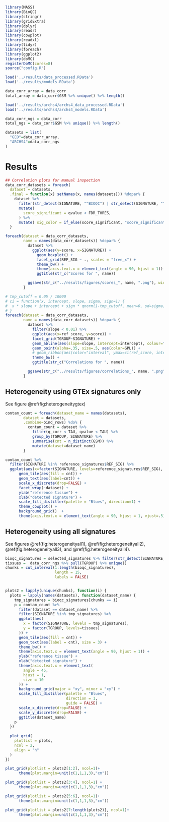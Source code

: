 ```r
library(MASS)
library(BioQC)
library(stringr)
library(gridExtra)
library(dplyr)
library(readr)
library(cowplot)
library(readxl)
library(tidyr)
library(foreach)
library(ggplot2)
library(doMC)
registerDoMC(cores=8)
source("config.R")
```

```r
load('../results/data_processed.RData')
load('../results/models.RData')

data_corr_array = data_corr
total_array = data_corr$GSM %>% unique() %>% length()

load('../results/archs4/archs4_data_processed.RData')
load('../results/archs4/archs4_models.RData')

data_corr_ngs = data_corr
total_ngs = data_corr$GSM %>% unique() %>% length()

datasets = list(
  "GEO"=data_corr_array,
  "ARCHS4"=data_corr_ngs
)
```

# Results
```r
## Correlation plots for manual inspection
data_corr_datasets = foreach(
  dataset = datasets,
  .final = function(x) setNames(x, names(datasets))) %dopar% {
    dataset %>%
      filter(str_detect(SIGNATURE, "^BIOQC") | str_detect(SIGNATURE, "^GTEX")) %>%
      mutate(
        score_significant = qvalue < FDR_THRES,
      ) %>%
      mutate( sig_color = if_else(score_significant, "score_significant", "none"))
  }


```

```r
foreach(dataset = data_corr_datasets,
        name = names(data_corr_datasets)) %dopar% {
          dataset %>%
            ggplot(aes(y=score, x=SIGNATURE)) +
              geom_boxplot() +
              facet_grid(REF_SIG ~ ., scales = "free_x") +
              theme_bw() +
              theme(axis.text.x = element_text(angle = 90, hjust = 1)) +
              ggtitle(str_c("Scores for ", name))

          ggsave(str_c("../results/figures/scores_", name, ".png"), width=48, height=24, dpi=300, limitsize=FALSE)
        }
```

```r
# tmp_cutoff = 0.05 / 10000
# ci = function(x, intercept, slope, sigma, sign=1) {
#  x * slope + intercept + sign * qnorm(1-tmp_cutoff, mean=0, sd=sigma)
# }
foreach(dataset = data_corr_datasets,
        name = names(data_corr_datasets)) %dopar% {
          dataset %>%
            filter(slope < 0.01) %>% 
            ggplot(aes(x=ref_score, y=score)) +
            facet_grid(TGROUP~SIGNATURE) +
            geom_abline(aes(slope=slope, intercept=intercept), colour="red") +
            geom_point(alpha=.35, size=.5, aes(color=GPL)) +
            # geom_ribbon(aes(color="interval", ymax=ci(ref_score, intercept, slope, sigma, 1), ymin=ci(ref_score, intercept, slope, sigma, -1), alpha=.2, show.legend = TRUE)) +
            theme_bw() +
            ggtitle(str_c("Correlations for ", name))

          ggsave(str_c("../results/figures/correlations_", name, ".png"), width=299, height=20, dpi=72, limitsize=FALSE)
        }

```

## Heterogeneity using GTEx signatures only
See figure \@ref(fig:heterogeneitygtex)

```r
contam_count = foreach(dataset_name = names(datasets),
        dataset = datasets,
        .combine=bind_rows) %do% {
          contam_count = dataset %>%
            filter(q_corr < TAU, qvalue < TAU) %>%
            group_by(TGROUP, SIGNATURE) %>%
            summarise(cnt = n_distinct(GSM)) %>%
            mutate(dataset=dataset_name)
        }
```

```r
contam_count %>%
  filter(SIGNATURE %in% reference_signatures$REF_SIG) %>%
  ggplot(aes(x=factor(SIGNATURE, levels=reference_signatures$REF_SIG), y=TGROUP)) +
      geom_tile(aes(fill = cnt)) +
      geom_text(aes(label=cnt)) +
      scale_x_discrete(drop=FALSE) +
      facet_wrap(~dataset) +
      ylab("reference tissue") +
      xlab("detected signature") +
      scale_fill_distiller(palette = "Blues", direction=1) +
      theme_cowplot() + 
      background_grid()  +
      theme(axis.text.x = element_text(angle = 90, hjust = 1, vjust=.5)) 
```

## Heterogeneity using all signatures

See figures \@ref(fig:heterogeneityall1), \@ref(fig:heterogeneityall2), \@ref(fig:heterogeneityall3), and \@ref(fig:heterogeneityall4). 

```r
bioqc_signatures = selected_signatures %>% filter(str_detect(SIGNATURE, 'BIOQC')) %>% pull("SIGNATURE")
tissues =  data_corr_ngs %>% pull(TGROUP) %>% unique()
chunks = cut_interval(1:length(bioqc_signatures),
                      length = 15,
                      labels = FALSE)


plots2 = lapply(unique(chunks), function(i) {
  plots = lapply(names(datasets), function(dataset_name) {
    tmp_signatures = bioqc_signatures[chunks == i]
    p = contam_count %>%
      filter(dataset == dataset_name) %>%
      filter(SIGNATURE %in% tmp_signatures) %>%
      ggplot(aes(
        x = factor(SIGNATURE, levels = tmp_signatures),
        y = factor(TGROUP, levels=tissues)
      )) +
      geom_tile(aes(fill = cnt)) +
      geom_text(aes(label = cnt), size = 3) +
      theme_bw() +
      theme(axis.text.x = element_text(angle = 90, hjust = 1)) +
      ylab("reference tissue") +
      xlab("detected signature") +
      theme(axis.text.x = element_text(
        angle = 45,
        hjust = 1,
        size = 10
      )) +
      background_grid(major = "xy", minor = "xy") +
      scale_fill_distiller(palette = "Blues",
                           direction = 1,
                           guide = FALSE) + 
      scale_x_discrete(drop=FALSE) + 
      scale_y_discrete(drop=FALSE) + 
      ggtitle(dataset_name) 
    p
  })
  
  plot_grid(
    plotlist = plots,
    ncol = 2,
    align = "h"
  )
})
```

```r
plot_grid(plotlist = plots2[1:2], ncol=1)+ 
      theme(plot.margin=unit(c(1,1,1,3),"cm"))
```
```r
plot_grid(plotlist = plots2[3:4], ncol=1) + 
      theme(plot.margin=unit(c(1,1,1,3),"cm"))
```
```r
plot_grid(plotlist = plots2[5:6], ncol=1)+ 
      theme(plot.margin=unit(c(1,1,1,3),"cm"))
```

```r
plot_grid(plotlist = plots2[7:length(plots2)], ncol=1)+ 
      theme(plot.margin=unit(c(1,1,1,3),"cm"))
```

\newpage
